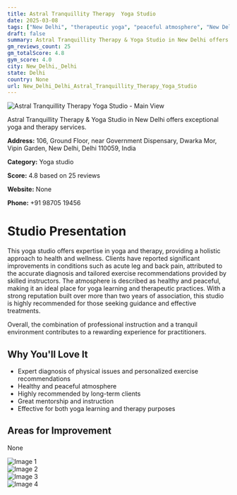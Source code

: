 ```yaml
---
title: Astral Tranquillity Therapy  Yoga Studio
date: 2025-03-08
tags: ["New Delhi", "therapeutic yoga", "peaceful atmosphere", "New Delhi, Delhi"]  
draft: false
summary: Astral Tranquillity Therapy & Yoga Studio in New Delhi offers exceptional yoga and therapy services.
gm_reviews_count: 25
gm_totalScore: 4.8
gym_score: 4.0
city: New_Delhi,_Delhi
state: Delhi
country: None
url: New_Delhi_Delhi_Astral_Tranquillity_Therapy_Yoga_Studio
---
```


<div className="aspect-[16/9] relative my-8">
  <img 
    src="https://lh5.googleusercontent.com/p/AF1QipONE20ZMaIuJ4OvAh92O3BMGA1qM5s5eTV48fDa=w1920-h1080-k-no"
    alt="Astral Tranquillity Therapy  Yoga Studio - Main View"
    className="object-cover absolute inset-0 w-full h-full rounded-lg"
  />
</div>

Astral Tranquillity Therapy & Yoga Studio in New Delhi offers exceptional yoga and therapy services.

**Address:** 106, Ground Floor, near Government Dispensary, Dwarka Mor, Vipin Garden, New Delhi, Delhi 110059, India

**Category:** Yoga studio

**Score:** 4.8 based on 25 reviews

**Website:** None

**Phone:** +91 98705 19456

# Studio Presentation

This yoga studio offers expertise in yoga and therapy, providing a holistic approach to health and wellness. Clients have reported significant improvements in conditions such as acute leg and back pain, attributed to the accurate diagnosis and tailored exercise recommendations provided by skilled instructors. The atmosphere is described as healthy and peaceful, making it an ideal place for yoga learning and therapeutic practices. With a strong reputation built over more than two years of association, this studio is highly recommended for those seeking guidance and effective treatments.

Overall, the combination of professional instruction and a tranquil environment contributes to a rewarding experience for practitioners.

## Why You'll Love It

- Expert diagnosis of physical issues and personalized exercise recommendations
- Healthy and peaceful atmosphere
- Highly recommended by long-term clients
- Great mentorship and instruction
- Effective for both yoga learning and therapy purposes

## Areas for Improvement

None

<div className="grid grid-cols-1 xl:grid-cols-2 gap-4 my-8">
<div className="aspect-[4/3] relative"><img src="https://lh5.googleusercontent.com/p/AF1QipMq0X5IkfKBDvvPGT2-DoEPbcYHUcwlE8fs5MHd=w1920-h1080-k-no" alt="Image 1" className="object-cover absolute inset-0 w-full h-full rounded-lg" /></div>
<div className="aspect-[4/3] relative"><img src="https://lh5.googleusercontent.com/p/AF1QipMTYThp1Aats2BXR-_qgiNJDVA36a5wwcXP6svG=w1920-h1080-k-no" alt="Image 2" className="object-cover absolute inset-0 w-full h-full rounded-lg" /></div>
<div className="aspect-[4/3] relative"><img src="https://lh5.googleusercontent.com/p/AF1QipMyx-MJYy-PBL3SKYAZjlZ-ugsNvIgBG0TpsY8D=w1920-h1080-k-no" alt="Image 3" className="object-cover absolute inset-0 w-full h-full rounded-lg" /></div>
<div className="aspect-[4/3] relative"><img src="https://lh5.googleusercontent.com/p/AF1QipNneBQIKr9kdIdXo6mqbdSb5Wok59SAXHd7JOEX=w1920-h1080-k-no" alt="Image 4" className="object-cover absolute inset-0 w-full h-full rounded-lg" /></div>
</div>